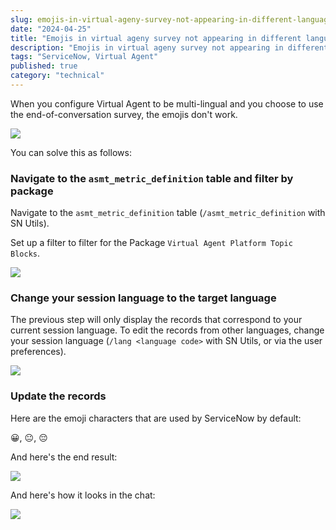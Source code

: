 ```yaml
---
slug: emojis-in-virtual-ageny-survey-not-appearing-in-different-languages
date: "2024-04-25"
title: "Emojis in virtual ageny survey not appearing in different languages"
description: "Emojis in virtual ageny survey not appearing in different languages"
tags: "ServiceNow, Virtual Agent"
published: true
category: "technical"
---
```


When you configure Virtual Agent to be multi-lingual and you choose to use the end-of-conversation survey, the emojis don't work.

![](./images/20240425081147.png)

You can solve this as follows:

<Steps>

### Navigate to the `asmt_metric_definition` table and filter by package

Navigate to the `asmt_metric_definition` table (`/asmt_metric_definition` with SN Utils).

Set up a filter to filter for the Package `Virtual Agent Platform Topic Blocks`.

![](./images/20240425081501.png)

### Change your session language to the target language

The previous step will only display the records that correspond to your current session language. To edit the records from other languages, change your session language (`/lang <language code>` with SN Utils, or via the user preferences).

![](./images/20240425081704.png)

### Update the records

Here are the emoji characters that are used by ServiceNow by default:

😀, 😐, 😔

And here's the end result:

![](./images/20240425082100.png)

And here's how it looks in the chat:

![](./images/20240503055824.png)

</Steps>
